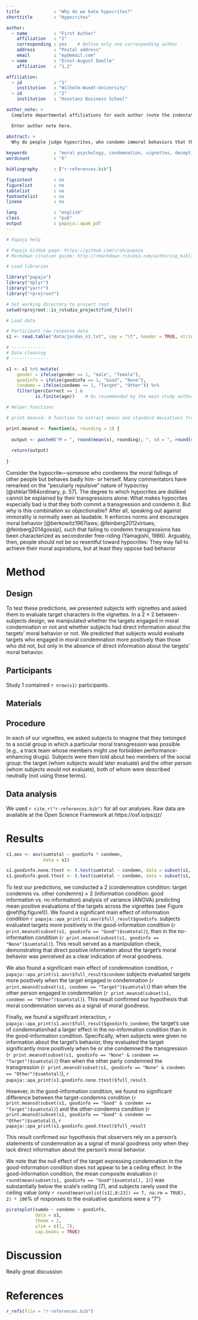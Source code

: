 ```yaml
---
title             : "Why do we hate hypocrites?"
shorttitle        : "Hypocrites"

author: 
  - name          : "First Author"
    affiliation   : "1"
    corresponding : yes    # Define only one corresponding author
    address       : "Postal address"
    email         : "my@email.com"
  - name          : "Ernst-August Doelle"
    affiliation   : "1,2"

affiliation:
  - id            : "1"
    institution   : "Wilhelm-Wundt-University"
  - id            : "2"
    institution   : "Konstanz Business School"

author_note: >
  Complete departmental affiliations for each author (note the indentation, if you start a new paragraph).

  Enter author note here.

abstract: >
  Why do people judge hypocrites, who condemn immoral behaviors that they in fact engage in, so negatively? We propose that hypocrites are disliked because their condemnation sends a false signal about their personal conduct, deceptively suggesting that they behave morally. We show that verbal condemnation signals moral goodness (Study 1) and does so even more convincingly than directly stating that one behaves morally (Study 2). We then demonstrate that people judge hypocrites negatively—even more negatively than people who directly make false statements about their morality (Study 3). Finally, we show that “honest” hypocrites—who avoid false signaling by admitting to committing the condemned transgression—are not perceived negatively even though their actions contradict their stated values (Study 4). Critically, the same is not true of hypocrites who engage in false signaling but admit to unrelated transgressions (Study 5). Together, our results support a false-signaling theory of hypocrisy
  
keywords          : "moral psychology, condemnation, vignettes, deception, social signaling, open data, open materials"
wordcount         : "X"

bibliography      : ["r-references.bib"]

figsintext        : no
figurelist        : no
tablelist         : no
footnotelist      : no
lineno            : no

lang              : "english"
class             : "pub"
output            : papaja::apa6_pdf
---
```



```r
# Papaja help

# Papaja GitHub page: https://github.com/crsh/papaja
# Markdown citation guide: http://rmarkdown.rstudio.com/authoring_bibliographies_and_citations.html
```



```r

# Load libraries

library("papaja")
library("dplyr")
library("yarrr")
library("rprojroot")

# Set working directory to project root
setwd(rprojroot::is_rstudio_project$find_file())

# Load data

# Participant raw response data
s1 <- read.table("data/jordan_s1.txt", sep = "\t", header = TRUE, stringsAsFactors = FALSE)

# -------------
# Data cleaning
# --------------

s1 <- s1 %>% mutate(
    gender = ifelse(gender == 1, "male", "female"),
    goodinfo = ifelse(goodinfo == 1, "Good", "None"),
    condemn = ifelse(condemn == 1, "Target", "Other")) %>%
    filter(percCorrect == 1 & 
           is.finite(age))    # As recommended by the main study author in an email

# Helper Functions

# print.meansd: A function to extract means and standard deviations from a vector

print.meansd <- function(x, rounding = 2) {
  
  output <- paste0("M = ", round(mean(x), rounding), ", sd = ", round(sd(x), rounding))
  
  return(output)
  
}
```




Consider the hypocrite—someone who condemns the moral failings of other people but behaves badly him- or herself. Many commentators have remarked on the “peculiarly repulsive” nature of hypocrisy [@shklar1984ordinary, p. 57]. The degree to which hypocrites are disliked cannot be explained by their transgressions alone: What makes hypocrites especially bad is that they both commit a transgression and condemn it. But why is this combination so objectionable? After all, speaking out against immorality is normally seen as laudable. It enforces norms and encourages moral behavior [@berkowitz1967laws; @feinberg2012virtues; @feinberg2014gossip], such that failing to condemn transgressions has been characterized as secondorder free-riding (Yamagishi, 1986). Arguably, then, people should not be so resentful toward hypocrites: They may fail to achieve their moral aspirations, but at least they oppose bad behavior


# Method

## Design

To test these predictions, we presented subjects with vignettes and asked them to evaluate target characters in the vignettes. In a 2 × 2 between-subjects design, we manipulated whether the targets engaged in moral condemnation or not and whether subjects had direct information about the targets’ moral behavior or not. We predicted that subjects would evaluate targets who engaged in moral condemnation more positively than those who did not, but only in the absence of direct information about the targets’ moral behavior.

## Participants

Study 1 contained `r nrow(s1)` participants.

## Materials

## Procedure

In each of our vignettes, we asked subjects to imagine that they belonged to a social group in which a particular moral transgression was possible (e.g., a track team whose members might use forbidden performance-enhancing drugs). Subjects were then told about two members of the social group: the target (whom subjects would later evaluate) and the other person (whom subjects would not evaluate), both of whom were described neutrally (not using these terms).

## Data analysis
We used `r cite_r("r-references.bib")` for all our analyses. Raw data are available at the Open Science Framework at https://osf.io/pszjz/

# Results

```r
s1.aov <- aov(sumtotal ~ goodinfo * condemn, 
              data = s1)

s1.goodinfo.none.ttest <- t.test(sumtotal ~ condemn, data = subset(s1, goodinfo == "None"))
s1.goodinfo.good.ttest <- t.test(sumtotal ~ condemn, data = subset(s1, goodinfo == "Good"))
```


To test our predictions, we conducted a 2 (condemnation condition: target condemns vs. other condemns) × 2 (information condition: good information vs. no information) analysis of variance (ANOVA) predicting mean positive evaluations of the targets across the vignettes (see Figure \@ref(fig:figure1)). We found a significant main effect of information condition `r papaja::apa_print(s1.aov)$full_result$goodinfo`. subjects evaluated targets more positively in the good-information condition (`r print.meansd(subset(s1, goodinfo == "Good")$sumtotal)`), than in the no-information condition (`r print.meansd(subset(s1, goodinfo == "None")$sumtotal)`). This result served as a manipulation check, demonstrating that direct positive information about the target’s moral behavior was perceived as a clear indication of moral goodness.

We also found a significant main effect of condemnation condition, `r papaja::apa_print(s1.aov)$full_result$condemn` subjects evaluated targets more positively when the target engaged in condemnation (`r print.meansd(subset(s1, condemn == "Target")$sumtotal)`) than when the other person engaged in condemnation (`r print.meansd(subset(s1, condemn == "Other")$sumtotal)`). This result confirmed our hypothesis that moral condemnation serves as a signal of moral goodness.

Finally, we found a significant interaction, `r papaja::apa_print(s1.aov)$full_result$goodinfo_condemn`; the target’s use of condemnationhad a larger effect in the no-information condition than in the good-information condition. Specifically, when subjects were given no information about the target’s behavior, they evaluated the target significantly more positively when he or she condemned the transgression (`r print.meansd(subset(s1, goodinfo == "None" & condemn == "Target")$sumtotal)`) than when the other party condemned the transgression (`r print.meansd(subset(s1, goodinfo == "None" & condemn == "Other")$sumtotal)`), `r papaja::apa_print(s1.goodinfo.none.ttest)$full_result`. 

However, in the good-information condition, we found no significant difference between the target-condemns condition (`r print.meansd(subset(s1, goodinfo == "Good" & condemn == "Target")$sumtotal)`) and the other-condemns condition (`r print.meansd(subset(s1, goodinfo == "Good" & condemn == "Other")$sumtotal)`),  `r papaja::apa_print(s1.goodinfo.good.ttest)$full_result`

This result confirmed our hypothesis that observers rely on a person’s statements of condemnation as a signal of moral goodness only when they lack direct information about the person’s moral behavior.

We note that the null effect of the target expressing condemnation in the good-information condition does not appear to be a ceiling effect. In the good-information condition, the mean composite evaluation (`r round(mean(subset(s1, goodinfo == "Good")$sumtotal), 2)`) was substantially below the scale’s ceiling (7), and subjects rarely used the ceiling value (only `r round(mean(unlist(s1[,8:23]) == 7, na.rm = TRUE), 2) * 100`\% of responses to the evaluative questions were a “7”)

```r
pirateplot(sumdo ~ condemn + goodinfo, 
           data = s1, 
           theme = 2, 
           ylim = c(1, 7), 
           cap.beans = TRUE)
```


# Discussion

Really great discussion

\newpage

# References
```r
r_refs(file = "r-references.bib")
```

\setlength{\parindent}{-0.5in}
\setlength{\leftskip}{0.5in}
